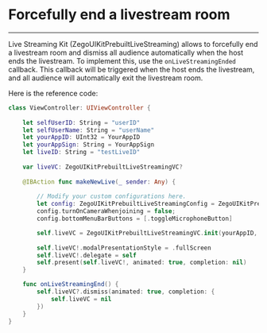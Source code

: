 # Forcefully end a livestream room

- - -


Live Streaming Kit (ZegoUIKitPrebuiltLiveStreaming) allows to forcefully end a livestream room and dismiss all audience automatically when the host ends the livestream.
To implement this, use the `onLiveStreamingEnded` callback. This callback will be triggered when the host ends the livestream, and all audience will automatically exit the livestream room.


Here is the reference code:

```swift
class ViewController: UIViewController {
    
    let selfUserID: String = "userID" 
    let selfUserName: String = "userName"
    let yourAppID: UInt32 = YourAppID
    let yourAppSign: String = YourAppSign
    let liveID: String = "testLiveID"
    
    var liveVC: ZegoUIKitPrebuiltLiveStreamingVC?
    
    @IBAction func makeNewLive(_ sender: Any) {
        
        // Modify your custom configurations here.
        let config: ZegoUIKitPrebuiltLiveStreamingConfig = ZegoUIKitPrebuiltLiveStreamingConfig.host()
        config.turnOnCameraWhenjoining = false;
        config.bottomMenuBarButtons = [.toggleMicrophoneButton]

        self.liveVC = ZegoUIKitPrebuiltLiveStreamingVC.init(yourAppID, appSign: yourAppSign, userID: selfUserID, userName: self.selfUserName ?? "", liveID: liveID, config: config)
        
        self.liveVC!.modalPresentationStyle = .fullScreen
        self.liveVC!.delegate = self
        self.present(self.liveVC!, animated: true, completion: nil)
    }

    func onLiveStreamingEnd() {
        self.liveVC?.dismiss(animated: true, completion: {
            self.liveVC = nil
        })
    }
}
```
